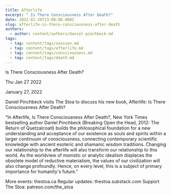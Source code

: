 ```yaml
---
title: Afterlife
excerpt: " Is There Consciousness After Death?"
date: 2022-01-26T23:00:00.000Z
slug: afterlife-is-there-consciousness-after-death
authors:
  - author: content/authors/daniel-pinchbeck.md
tags:
  - tag: content/tags/session.md
  - tag: content/tags/afterlife.md
  - tag: content/tags/consciousness.md
  - tag: content/tags/death.md
---
```




 Is There Consciousness After Death?

Thu Jan 27 2022

January 27, 2022

Daniel Pinchbeck visits The Stoa to discuss his new book, Afterlife: Is There Consciousness After Death?

"In Afterlife, Is There Consciousness After Death?, New York Times bestselling author Daniel Pinchbeck (Breaking Open the Head, 2012: The Return of Quetzalcoatl) builds the philosophical foundation for a new understanding and acceptance of our existence as souls and spirits within a larger continuum of consciousness, connecting contemporary scientific knowledge with ancient esoteric and shamanic wisdom traditions. Changing our relationship to the afterlife will also transform our relationship to this world. As the worldview of monistic or analytic idealism displaces the obsolete model of reductive materialism, the values of our civilization will also change profoundly. Hence, on every level, this is a subject of primary importance for humanity's future."

More events: thestoa.ca
Regular updates: thestoa.substack.com
Support The Stoa: patreon.com/the_stoa


